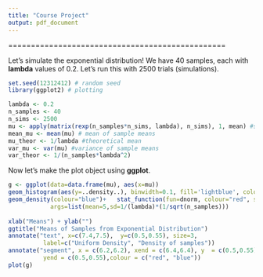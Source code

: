 ```yaml
---
title: "Course Project"
output: pdf_document
---
```

================================================

Let's simulate the exponential distribution! We have 40 samples, each with **lambda** values of 0.2. Let's run this with 2500 trials (simulations).

```r
set.seed(12312412) # random seed
library(ggplot2) # plotting 

lambda <- 0.2
n_samples <- 40 
n_sims <- 2500
mu <- apply(matrix(rexp(n_samples*n_sims, lambda), n_sims), 1, mean) #sample means
mean_mu <- mean(mu) # mean of sample means
mu_theor <- 1/lambda #theoretical mean
var_mu <- var(mu) #variance of sample means
var_theor <- 1/(n_samples*lambda^2)
```
Now let's make the plot object using **ggplot**. 

```r
g <- ggplot(data=data.frame(mu), aes(x=mu)) 
geom_histogram(aes(y=..density..), binwidth=0.1, fill='lightblue', colour='black') 
geom_density(colour="blue")+   stat_function(fun=dnorm, colour="red", size=1,
            args=list(mean=5,sd=1/(lambda)*(1/sqrt(n_samples)))
             
xlab("Means") + ylab("") 
ggtitle("Means of Samples from Exponential Distribution")  
annotate("text", x=c(7.4,7.5),  y=c(0.5,0.55), size=3,
          label=c("Uniform Density", "Density of samples")) 
annotate("segment", x = c(6.2,6.2), xend = c(6.4,6.4), y  = c(0.5,0.55), 
          yend = c(0.5,0.55),colour = c("red", "blue"))
plot(g)

```

